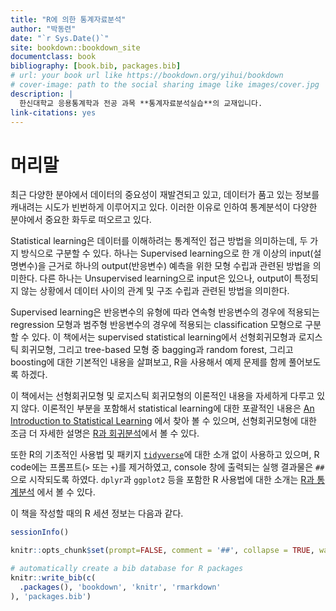 ```yaml
--- 
title: "R에 의한 통계자료분석"
author: "박동련"
date: "`r Sys.Date()`"
site: bookdown::bookdown_site
documentclass: book
bibliography: [book.bib, packages.bib]
# url: your book url like https://bookdown.org/yihui/bookdown
# cover-image: path to the social sharing image like images/cover.jpg
description: |
  한신대학교 응용통계학과 전공 과목 **통계자료분석실습**의 교재입니다. 
link-citations: yes
---
```


# 머리말 {.unnumbered}

최근 다양한 분야에서 데이터의 중요성이 재발견되고 있고, 데이터가 품고 있는 정보를 캐내려는 시도가 빈번하게 이루어지고 있다. 
이러한 이유로 인하여 통계분석이 다양한 분야에서 중요한 화두로 떠오르고 있다.

Statistical learning은 데이터를 이해하려는 통계적인 접근 방법을 의미하는데, 두 가지 방식으로 구분할 수 있다. 
하나는 Supervised learning으로 한 개 이상의 input(설명변수)을 근거로 하나의 output(반응변수) 예측을 위한 모형 수립과 관련된 방법을 의미한다. 
다른 하나는 Unsupervised learning으로 input은 있으나, output이 특정되지 않는 상황에서 데이터 사이의 관계 및 구조 수립과 관련된 방법을 의미한다. 

Supervised learning은 반응변수의 유형에 따라 연속형 반응변수의 경우에 적용되는 regression 모형과 범주형 반응변수의 경우에 적용되는 classification 모형으로 구분할 수 있다. 
이 책에서는 supervised statistical learning에서 선형회귀모형과 로지스틱 회귀모형, 그리고 tree-based 모형 중 bagging과 random forest, 그리고 boosting에 대한 기본적인 내용을 살펴보고, R을 사용해서 예제 문제를 함께 풀어보도록 하겠다. 

이 책에서는 선형회귀모형 및 로지스틱 회귀모형의 이론적인 내용을 자세하게 다루고 있지 않다. 
이론적인 부분을 포함해서 statistical learning에 대한 포괄적인 내용은 [An Introduction to Statistical Learning](https://www.statlearning.com/) 에서 찾아 볼 수 있으며, 선형회귀모형에 대한 조금 더 자세한 설명은 [R과 회귀분석](https://yjyjpark.github.io/Reg-with-R)에서 볼 수 있다.  

또한 R의 기초적인 사용법 및 패키지 [`tidyverse`](https://www.tidyverse.org/)에 대한 소개 없이 사용하고 있으며, R code에는 프롬프트(`>` 또는 `+`)를 제거하였고, console 창에 출력되는 실행 결과물은 `##`으로 시작되도록 하였다.
`dplyr`과 `ggplot2` 등을 포함한 R 사용법에 대한 소개는 [R과 통계분석](https://yjyjpark.github.io/R-and-statistical-analysis) 에서 볼 수 있다. 

이 책을 작성할 때의 R 세션 정보는 다음과 같다.

```r
sessionInfo()
```


```r
knitr::opts_chunk$set(prompt=FALSE, comment = '##', collapse = TRUE, warning = FALSE, message=FALSE, fig.width=6, fig.height=4)
```


```r
# automatically create a bib database for R packages
knitr::write_bib(c(
  .packages(), 'bookdown', 'knitr', 'rmarkdown'
), 'packages.bib')
```
